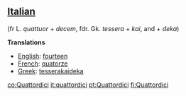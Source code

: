 ==[[Italian]]== (fr L. ''quattuor'' + ''decem'', fdr. Gk. ''tessera'' + ''kai'', and + ''deka'')

'''Translations'''

*[[English]]: [[fourteen]]
*[[French]]: [[quatorze]]
*[[Greek]]: [[tesserakaideka]]

[[co:Quattordici]]
[[it:quattordici]]
[[pt:Quattordici]]
[[fi:Quattordici]]